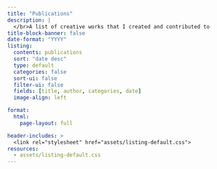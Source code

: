```yaml
---
title: "Publications" 
description: |
  </br>A list of creative works that I created and contributed to
title-block-banner: false
date-format: "YYYY"
listing: 
  contents: publications
  sort: "date desc"
  type: default
  categories: false
  sort-ui: false
  filter-ui: false
  fields: [title, author, categories, date]
  image-align: left

format: 
  html: 
    page-layout: full

header-includes: >
  <link rel="stylesheet" href="assets/listing-default.css">
resources:
  - assets/listing-default.css
---
```

